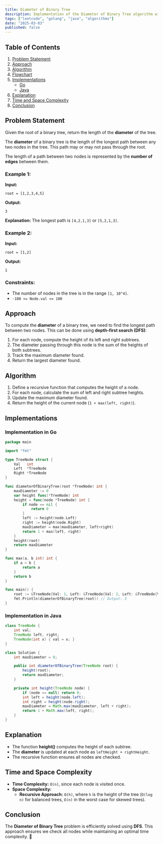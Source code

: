 ```yaml
---
title: Diameter of Binary Tree
description: Implementation of the Diameter of Binary Tree algorithm with Go and Java.
tags: ["leetcode", "golang", "java", "algorithms"]
date: "2025-03-03"
published: false
---
```


## Table of Contents

1. [Problem Statement](#problem-statement)
2. [Approach](#approach)
3. [Algorithm](#algorithm)
4. [Flowchart](#flowchart)
5. [Implementations](#implementations)
   - [Go](#implementation-in-go)
   - [Java](#implementation-in-java)
6. [Explanation](#explanation)
7. [Time and Space Complexity](#time-and-space-complexity)
8. [Conclusion](#conclusion)

## Problem Statement

Given the root of a binary tree, return the length of the **diameter** of the tree.

The **diameter** of a binary tree is the length of the longest path between any two nodes in the tree. This path may or may not pass through the root.

The length of a path between two nodes is represented by the **number of edges** between them.

### Example 1:

**Input:**
```
root = [1,2,3,4,5]
```
**Output:**
```
3
```
**Explanation:** The longest path is `[4,2,1,3]` or `[5,2,1,3]`.

### Example 2:

**Input:**
```
root = [1,2]
```
**Output:**
```
1
```

### Constraints:

- The number of nodes in the tree is in the range `[1, 10^4]`.
- `-100 <= Node.val <= 100`

## Approach

To compute the **diameter** of a binary tree, we need to find the longest path between two nodes. This can be done using **depth-first search (DFS)**:

1. For each node, compute the height of its left and right subtrees.
2. The diameter passing through this node is the sum of the heights of both subtrees.
3. Track the maximum diameter found.
4. Return the largest diameter found.

## Algorithm

1. Define a recursive function that computes the height of a node.
2. For each node, calculate the sum of left and right subtree heights.
3. Update the maximum diameter found.
4. Return the height of the current node (`1 + max(left, right)`).

## Implementations

### Implementation in Go

```go
package main

import "fmt"

type TreeNode struct {
    Val   int
    Left  *TreeNode
    Right *TreeNode
}

func diameterOfBinaryTree(root *TreeNode) int {
    maxDiameter := 0
    var height func(*TreeNode) int
    height = func(node *TreeNode) int {
        if node == nil {
            return 0
        }
        left := height(node.Left)
        right := height(node.Right)
        maxDiameter = max(maxDiameter, left+right)
        return 1 + max(left, right)
    }
    height(root)
    return maxDiameter
}

func max(a, b int) int {
    if a > b {
        return a
    }
    return b
}

func main() {
    root := &TreeNode{Val: 1, Left: &TreeNode{Val: 2, Left: &TreeNode{Val: 4}, Right: &TreeNode{Val: 5}}, Right: &TreeNode{Val: 3}}
    fmt.Println(diameterOfBinaryTree(root)) // Output: 3
}
```

### Implementation in Java

```java
class TreeNode {
    int val;
    TreeNode left, right;
    TreeNode(int x) { val = x; }
}

class Solution {
    int maxDiameter = 0;

    public int diameterOfBinaryTree(TreeNode root) {
        height(root);
        return maxDiameter;
    }

    private int height(TreeNode node) {
        if (node == null) return 0;
        int left = height(node.left);
        int right = height(node.right);
        maxDiameter = Math.max(maxDiameter, left + right);
        return 1 + Math.max(left, right);
    }
}
```

## Explanation

- The function **height()** computes the height of each subtree.
- The **diameter** is updated at each node as `leftHeight + rightHeight`.
- The recursive function ensures all nodes are checked.

## Time and Space Complexity

- **Time Complexity:** `O(n)`, since each node is visited once.
- **Space Complexity:**
  - **Recursive Approach:** `O(h)`, where `h` is the height of the tree (`O(log n)` for balanced trees, `O(n)` in the worst case for skewed trees).

## Conclusion

The **Diameter of Binary Tree** problem is efficiently solved using **DFS**. This approach ensures we check all nodes while maintaining an optimal time complexity. 🚀

